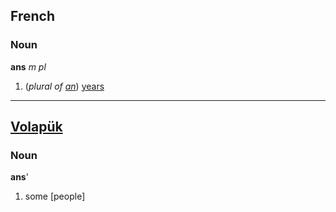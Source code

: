 ==French==
===Noun===
'''ans''' ''m pl'' 

# (''plural of [[an#French|an]]'') [[years]]

----
== [[Volapük]] == 
=== Noun ===
'''ans''''

# some [people]